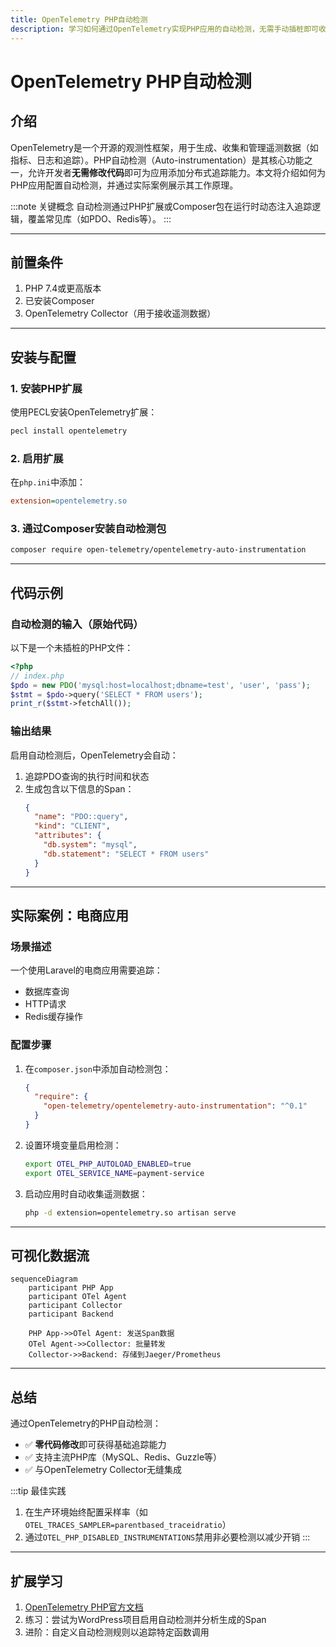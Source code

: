 ```yaml
---
title: OpenTelemetry PHP自动检测
description: 学习如何通过OpenTelemetry实现PHP应用的自动检测，无需手动插桩即可收集遥测数据。
---
```


# OpenTelemetry PHP自动检测

## 介绍

OpenTelemetry是一个开源的观测性框架，用于生成、收集和管理遥测数据（如指标、日志和追踪）。PHP自动检测（Auto-instrumentation）是其核心功能之一，允许开发者**无需修改代码**即可为应用添加分布式追踪能力。本文将介绍如何为PHP应用配置自动检测，并通过实际案例展示其工作原理。

:::note 关键概念
自动检测通过PHP扩展或Composer包在运行时动态注入追踪逻辑，覆盖常见库（如PDO、Redis等）。
:::

---

## 前置条件

1. PHP 7.4或更高版本
2. 已安装Composer
3. OpenTelemetry Collector（用于接收遥测数据）

---

## 安装与配置

### 1. 安装PHP扩展
使用PECL安装OpenTelemetry扩展：
```bash
pecl install opentelemetry
```

### 2. 启用扩展
在`php.ini`中添加：
```ini
extension=opentelemetry.so
```

### 3. 通过Composer安装自动检测包
```bash
composer require open-telemetry/opentelemetry-auto-instrumentation
```

---

## 代码示例

### 自动检测的输入（原始代码）
以下是一个未插桩的PHP文件：
```php
<?php
// index.php
$pdo = new PDO('mysql:host=localhost;dbname=test', 'user', 'pass');
$stmt = $pdo->query('SELECT * FROM users');
print_r($stmt->fetchAll());
```

### 输出结果
启用自动检测后，OpenTelemetry会自动：
1. 追踪PDO查询的执行时间和状态
2. 生成包含以下信息的Span：
   ```json
   {
     "name": "PDO::query",
     "kind": "CLIENT",
     "attributes": {
       "db.system": "mysql",
       "db.statement": "SELECT * FROM users"
     }
   }
   ```

---

## 实际案例：电商应用

### 场景描述
一个使用Laravel的电商应用需要追踪：
- 数据库查询
- HTTP请求
- Redis缓存操作

### 配置步骤
1. 在`composer.json`中添加自动检测包：
   ```json
   {
     "require": {
       "open-telemetry/opentelemetry-auto-instrumentation": "^0.1"
     }
   }
   ```

2. 设置环境变量启用检测：
   ```bash
   export OTEL_PHP_AUTOLOAD_ENABLED=true
   export OTEL_SERVICE_NAME=payment-service
   ```

3. 启动应用时自动收集遥测数据：
   ```bash
   php -d extension=opentelemetry.so artisan serve
   ```

---

## 可视化数据流

```mermaid
sequenceDiagram
    participant PHP App
    participant OTel Agent
    participant Collector
    participant Backend

    PHP App->>OTel Agent: 发送Span数据
    OTel Agent->>Collector: 批量转发
    Collector->>Backend: 存储到Jaeger/Prometheus
```

---

## 总结

通过OpenTelemetry的PHP自动检测：
- ✅ **零代码修改**即可获得基础追踪能力
- ✅ 支持主流PHP库（MySQL、Redis、Guzzle等）
- ✅ 与OpenTelemetry Collector无缝集成

:::tip 最佳实践
1. 在生产环境始终配置采样率（如`OTEL_TRACES_SAMPLER=parentbased_traceidratio`）
2. 通过`OTEL_PHP_DISABLED_INSTRUMENTATIONS`禁用非必要检测以减少开销
:::

---

## 扩展学习

1. [OpenTelemetry PHP官方文档](https://opentelemetry.io/docs/instrumentation/php/)
2. 练习：尝试为WordPress项目启用自动检测并分析生成的Span
3. 进阶：自定义自动检测规则以追踪特定函数调用